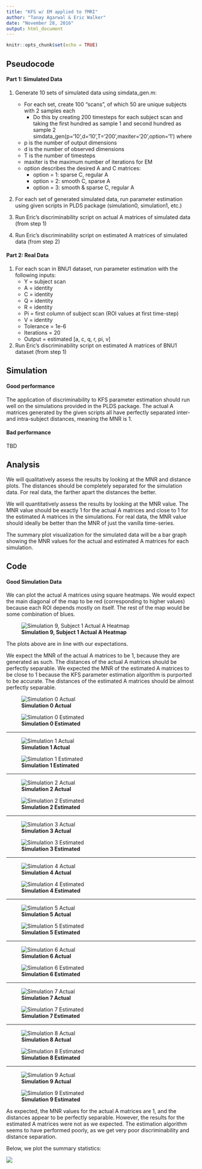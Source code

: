 ---
title: "KFS w/ EM applied to fMRI"
author: "Tanay Agarwal & Eric Walker"
date: "November 28, 2016"
output: html_document
---

```{r setup, include=FALSE}
knitr::opts_chunk$set(echo = TRUE)
```

## Pseudocode

#### Part 1: Simulated Data

1) Generate 10 sets of simulated data using simdata_gen.m:
    * For each set, create 100 "scans", of which 50 are unique subjects with 2 samples each
        * Do this by creating 200 timesteps for each subject scan and taking the first hundred as sample 1 and second hundred as sample 2
   simdata_gen(p='10',d='10',T='200',maxiter='20',option='1') where  
    * p is the number of output dimensions  
    * d is the number of observed dimensions  
    * T is the number of timesteps  
    * maxiter is the maximum number of iterations for EM  
    * option describes the desired A and C matrices:  
        * option = 1: sparse C, regular A
        * option = 2: smooth C, sparse A
        * option = 3: smooth & sparse C, regular A

2) For each set of generated simulated data, run parameter estimation using given scripts in PLDS package (simulation0, simulation1, etc.)

3) Run Eric's discriminability script on actual A matrices of simulated data (from step 1)

4) Run Eric's discriminability script on estimated A matrices of simulated data (from step 2)

#### Part 2: Real Data

1) For each scan in BNU1 dataset, run parameter estimation with the following inputs:
    * Y = subject scan
    * A = identity
    * C = identity
    * Q = identity
    * R = identity
    * Pi = first column of subject scan (ROI values at first time-step)
    * V = identity
    * Tolerance = 1e-6
    * Iterations = 20
    * Output = estimated [a, c, q, r, pi, v]

2) Run Eric's discriminability script on estimated A matrices of BNU1 dataset (from step 1)

## Simulation

#### Good performance

The application of discriminability to KFS parameter estimation should run well on the simulations provided in the PLDS package. The actual A matrices generated by the given scripts all have perfectly separated inter- and intra-subject distances, meaning the MNR is 1.

#### Bad performance

TBD

## Analysis

We will qualitatively assess the results by looking at the MNR and distance plots. The distances should be completely separated for the simulation data. For real data, the farther apart the distances the better.

We will quantitatively assess the results by looking at the MNR value. The MNR value should be exactly 1 for the actual A matrices and close to 1 for the estimated A matrices in the simulations. For real data, the MNR value should ideally be better than the MNR of just the vanilla time-series.

The summary plot visualization for the simulated data will be a bar graph showing the MNR values for the actual and estimated A matrices for each simulation.

## Code

#### Good Simulation Data

We can plot the actual A matrices using square heatmaps. We would expect the main diagonal of the map to be red (corresponding to higher values) because each ROI depends mostly on itself. The rest of the map would be some combination of blues.

![**Simulation 9, Subject 1 Actual A Heatmap**](sim9_sub1_A_heatmap.jpeg)

The plots above are in line with our expectations.

We expect the MNR of the actual A matrices to be 1, because they are generated as such. The distances of the actual A matrices should be perfectly separable. We expected the MNR of the estimated A matrices to be close to 1 because the KFS parameter estimation algorithm is purported to be accurate. The distances of the estimated A matrices should be almost perfectly separable.

![**Simulation 0 Actual**](sim0.jpeg)  

![**Simulation 0 Estimated**](sim0_em.jpeg) 

***

![**Simulation 1 Actual**](sim1.jpeg)  

![**Simulation 1 Estimated**](sim1_em.jpeg)  

***

![**Simulation 2 Actual**](sim2.jpeg)  

![**Simulation 2 Estimated**](sim2_em.jpeg) 

***

![**Simulation 3 Actual**](sim3.jpeg)  

![**Simulation 3 Estimated**](sim3_em.jpeg) 

***

![**Simulation 4 Actual**](sim4.jpeg)  

![**Simulation 4 Estimated**](sim4_em.jpeg) 

***

![**Simulation 5 Actual**](sim5.jpeg)  

![**Simulation 5 Estimated**](sim5_em.jpeg) 

***

![**Simulation 6 Actual**](sim6.jpeg)  

![**Simulation 6 Estimated**](sim6_em.jpeg) 

***

![**Simulation 7 Actual**](sim7.jpeg)  

![**Simulation 7 Estimated**](sim7_em.jpeg) 

***

![**Simulation 8 Actual**](sim8.jpeg)  

![**Simulation 8 Estimated**](sim8_em.jpeg) 

***

![**Simulation 9 Actual**](sim9.jpeg)  

![**Simulation 9 Estimated**](sim9_em.jpeg) 

As expected, the MNR values for the actual A matrices are 1, and the distances appear to be perfectly separable. However, the results for the estimated A matrices were not as we expected. The estimation algorithm seems to have performed poorly, as we get very poor discriminability and distance separation.

Below, we plot the summary statistics:

![ ](sim_summary.jpg)



